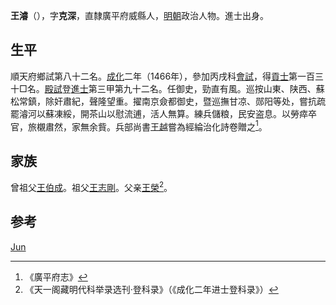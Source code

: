 {{Otheruses|other=名为王濬的其他人物|王濬}}

'''王濬'''（{{bd|1431年||？}}），字'''克深'''，直隸廣平府威縣人，[[明朝|明朝]]政治人物。進士出身。

== 生平 ==
順天府鄉試第八十二名。[[成化|成化]]二年（1466年），參加丙戌科[[會試|會試]]，得[[貢士|貢士]]第一百三十□名。[[殿試|殿試]]登[[進士|進士]]第三甲第九十二名。任御史，勁直有風。巡按山東、陕西、蘇松常鎮，除奸肅紀，聲隆望重。擢南京僉都御史，暨巡撫甘凉、郧阳等处，嘗抗疏罷濬河以蘇凍綏，開茶山以慰流逋，活人無算。練兵儲粮，民安盗息。以勞瘁卒官，旅櫬肅然，家無余貲。兵部尚書[[王越|王越]]嘗為經綸治化詩卷贈之<ref>《廣平府志》</ref>。

== 家族 ==
曾祖父[[王伯成|王伯成]]。祖父[[王志剛|王志剛]]。父亲[[王榮|王榮]]<ref>《天一阁藏明代科举录选刊·登科录》（《成化二年进士登科录》）</ref>。

== 参考 ==
{{reflist}}

{{成化二年丙戌科殿試金榜}}

{{Authority control}}
{{DEFAULTSORT:Wang王}}
[[Category:王姓|Jun]]

{{明朝人物小作品}}